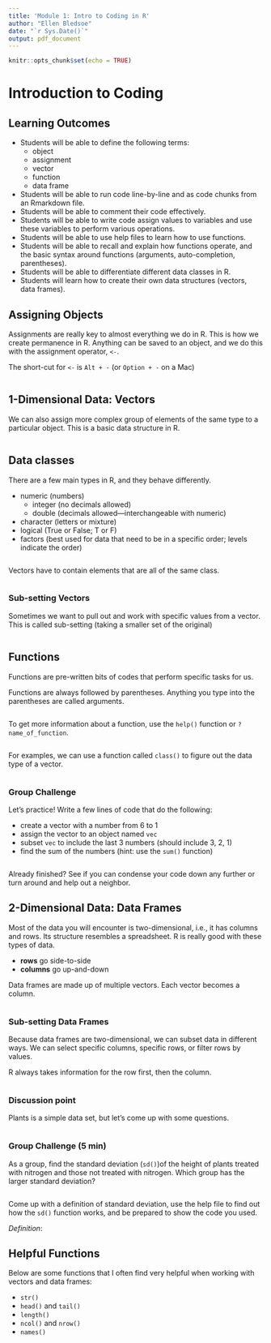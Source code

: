 ```yaml
---
title: 'Module 1: Intro to Coding in R'
author: "Ellen Bledsoe"
date: "`r Sys.Date()`"
output: pdf_document
---
```


```r
knitr::opts_chunk$set(echo = TRUE)
```

# Introduction to Coding

## Learning Outcomes

-   Students will be able to define the following terms:
    -   object
    -   assignment
    -   vector
    -   function
    -   data frame
-   Students will be able to run code line-by-line and as code chunks from an Rmarkdown file.
-   Students will be able to comment their code effectively.
-   Students will be able to write code assign values to variables and use these variables to perform various operations.
-   Students will be able to use help files to learn how to use functions.
-   Students will be able to recall and explain how functions operate, and the basic syntax around functions (arguments, auto-completion, parentheses).
-   Students will be able to differentiate different data classes in R.
-   Students will learn how to create their own data structures (vectors, data frames).

## Assigning Objects

Assignments are really key to almost everything we do in R. This is how we create permanence in R. Anything can be saved to an object, and we do this with the assignment operator, `<-`.

The short-cut for `<-` is `Alt + -` (or `Option + -` on a Mac)

```r

```

## 1-Dimensional Data: Vectors

We can also assign more complex group of elements of the same type to a particular object. This is a basic data structure in R.

```r

```

## Data classes

There are a few main types in R, and they behave differently.

-   numeric (numbers)
    -   integer (no decimals allowed)
    -   double (decimals allowed---interchangeable with numeric)
-   character (letters or mixture)
-   logical (True or False; T or F)
-   factors (best used for data that need to be in a specific order; levels indicate the order)

```r

```

Vectors have to contain elements that are all of the same class.

```r

```

### Sub-setting Vectors

Sometimes we want to pull out and work with specific values from a vector. This is called sub-setting (taking a smaller set of the original)

```r

```

## Functions

Functions are pre-written bits of codes that perform specific tasks for us.

Functions are always followed by parentheses. Anything you type into the parentheses are called arguments.

```r

```

To get more information about a function, use the `help()` function or `?name_of_function`.

```r

```

For examples, we can use a function called `class()` to figure out the data type of a vector.

```r

```

### Group Challenge

Let's practice! Write a few lines of code that do the following:

-   create a vector with a number from 6 to 1
-   assign the vector to an object named `vec`
-   subset `vec` to include the last 3 numbers (should include 3, 2, 1)
-   find the sum of the numbers (hint: use the `sum()` function)

```r

```

Already finished? See if you can condense your code down any further or turn around and help out a neighbor.

## 2-Dimensional Data: Data Frames

Most of the data you will encounter is two-dimensional, i.e., it has columns and rows. Its structure resembles a spreadsheet. R is really good with these types of data.

-   **rows** go side-to-side
-   **columns** go up-and-down

Data frames are made up of multiple vectors. Each vector becomes a column.

```r

```

### Sub-setting Data Frames

Because data frames are two-dimensional, we can subset data in different ways. We can select specific columns, specific rows, or filter rows by values.

R always takes information for the row first, then the column.

```r

```

### Discussion point

Plants is a simple data set, but let's come up with some questions.

```r

```

### Group Challenge (5 min)

As a group, find the standard deviation (`sd()`)of the height of plants treated with nitrogen and those not treated with nitrogen. Which group has the larger standard deviation?

```r

```

Come up with a definition of standard deviation, use the help file to find out how the `sd()` function works, and be prepared to show the code you used.

*Definition*:

## Helpful Functions

Below are some functions that I often find very helpful when working with vectors and data frames:

-   `str()`
-   `head()` and `tail()`
-   `length()`
-   `ncol()` and `nrow()`
-   `names()`

```r

```

# 
